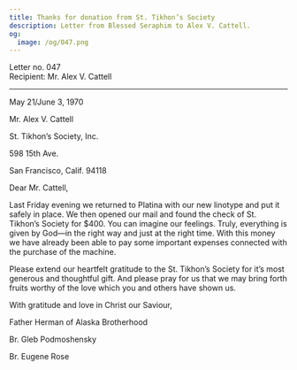 ```yaml
---
title: Thanks for donation from St. Tikhon’s Society
description: Letter from Blessed Seraphim to Alex V. Cattell.
og:
  image: /og/047.png
---
```


<div style={{textAlign:'right', fontFamily:'monospace'}}>Letter no. 047</div>
<div style={{textAlign:'left', fontFamily:'monospace'}}>Recipient: Mr. Alex V. Cattell</div>

---

May 21/June 3, 1970

Mr. Alex V. Cattell

St. Tikhon’s Society, Inc.

598 15th Ave.

San Francisco, Calif. 94118

Dear Mr. Cattell,

Last Friday evening we returned to Platina with our new linotype and put it safely in place. We then opened our mail and found the check of St. Tikhon’s Society for $400. You can imagine our feelings. Truly, everything is given by God—in the right way and just at the right time. With this money we have already been able to pay some important expenses connected with the purchase of the machine.

Please extend our heartfelt gratitude to the St. Tikhon’s Society for it’s most generous and thoughtful gift. And please pray for us that we may bring forth fruits worthy of the love which you and others have shown us.

With gratitude and love in Christ our Saviour,

Father Herman of Alaska Brotherhood

Br. Gleb Podmoshensky

Br. Eugene Rose
